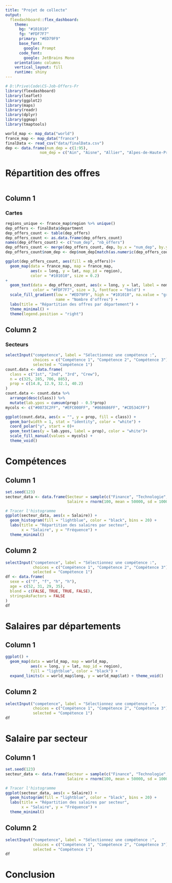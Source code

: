 ---
title: "Projet de collecte"
output: 
  flexdashboard::flex_dashboard:
    theme:
      bg: "#101010"
      fg: "#FDF7F7" 
      primary: "#ED79F9"
      base_font:
        google: Prompt
      code_font:
        google: JetBrains Mono
    orientation: columns
    vertical_layout: fill
    runtime: shiny
---

```{r setup, include=FALSE}
# D:\Prive\Code\CS-Job-Offers-Fr
library(flexdashboard)
library(leaflet)
library(ggplot2)
library(maps)
library(readr)
library(dplyr)
library(ggmap)
library(tmaptools)

world_map <- map_data("world")
france_map <- map_data("france")
finalData <- read_csv("data/finalData.csv")
dep <- data.frame(num_dep = c(1:95),
               nom_dep = c("Ain", "Aisne", "Allier", "Alpes-de-Haute-Provence", "Hautes-Alpes", "Alpes-Maritimes", "Ardeche", "Ardennes", "Ariege", "Aube", "Aude", "Aveyron", "Bouches-du-Rhone", "Calvados", "Cantal", "Charente", "Charente-Maritime", "Cher", "Correze", "Corse", "Cote-Dor", "Cotes-Darmor", "Creuse", "Dordogne", "Doubs", "Drome", "Eure", "Eure-et-Loir", "Finistere", "Gard", "Haute-Garonne", "Gers", "Gironde", "Herault", "Ille-et-Vilaine", "Indre", "Indre-et-Loire", "Isere", "Jura", "Landes", "Loir-et-Cher", "Loire", "Haute-Loire", "Loire-Atlantique", "Loiret", "Lot", "Lot-et-Garonne", "Lozere", "Maine-et-Loire", "Manche", "Marne", "Haute-Marne", "Mayenne", "Meurthe-et-Moselle", "Meuse", "Morbihan", "Moselle", "Nievre", "Nord", "Oise", "Orne", "Pas-de-Calais", "Puy-de-Dome", "Pyrenees-Atlantiques", "Hautes-Pyrenees", "Pyrenees-Orientales", "Bas-Rhin", "Haut-Rhin", "Rhone", "Haute-Saone", "Saone-et-Loire", "Sarthe", "Savoie", "Haute-Savoie", "Paris", "Seine-Maritime", "Seine-et-Marne", "Yvelines", "Deux-Sevres", "Somme", "Tarn", "Tarn-et-Garonne", "Var", "Vaucluse", "Vendee", "Vienne", "Haute-Vienne", "Vosges", "Yonne", "Territoire de Belfort", "Essonne", "Hauts-de-Seine", "Seine-Saint-Denis", "Val-de-Marne", "Val-Doise"));
```

# Répartition des offres 
```{r}


```
## Column 1 {data-width=650}
### Cartes
```{r}
regions_unique <- france_map$region %>% unique()
dep_offers <- finalData$department
dep_offers_count <- table(dep_offers)
dep_offers_count <- as.data.frame(dep_offers_count)
names(dep_offers_count) <- c("num_dep", "nb_offers") 
dep_offers_count <- merge(dep_offers_count, dep, by.x = "num_dep", by.y = "num_dep", all.x = TRUE)
dep_offers_count$nom_dep <- dep$nom_dep[match(as.numeric(dep_offers_count$num_dep), dep$num_dep)]

ggplot(dep_offers_count, aes(fill = nb_offers))+
  geom_map(data = france_map, map = france_map,
           aes(x = long, y = lat, map_id = region),
           color = "#101010", size = 0.2)
+
  geom_text(data = dep_offers_count, aes(x = long, y = lat, label = nom_dep),
            color = "#FDF7F7", size = 3, fontface = "bold") +
  scale_fill_gradient(low = "#ED79F9", high = "#101010", na.value = "grey50",
                      name = "Nombre d'offres") +
  labs(title = "Répartition des offres par département") +
  theme_minimal() +
  theme(legend.position = "right")
```

## Column 2 {data-width=350}
### Secteurs
```{r}
selectInput("competence", label = "Sélectionnez une compétence :", 
            choices = c("Compétence 1", "Compétence 2", "Compétence 3"),
            selected = "Compétence 1")
count.data <- data.frame(
  class = c("1st", "2nd", "3rd", "Crew"),
  n = c(325, 285, 706, 885),
  prop = c(14.8, 12.9, 32.1, 40.2)
)
count.data <- count.data %>%
  arrange(desc(class)) %>%
  mutate(lab.ypos = cumsum(prop) - 0.5*prop)
mycols <- c("#0073C2FF", "#EFC000FF", "#868686FF", "#CD534CFF")

ggplot(count.data, aes(x = "", y = prop, fill = class)) +
  geom_bar(width = 1, stat = "identity", color = "white") +
  coord_polar("y", start = 0)+
  geom_text(aes(y = lab.ypos, label = prop), color = "white")+
  scale_fill_manual(values = mycols) +
  theme_void()
```

# Compétences
## Column 1 {data-width=650}
```{r}
set.seed(123)
secteur_data <- data.frame(Secteur = sample(c("Finance", "Technologie", "Santé", "Éducation"), 100, replace = TRUE),
                           Salaire = rnorm(100, mean = 50000, sd = 10000))

# Tracer l'histogramme
ggplot(secteur_data, aes(x = Salaire)) +
  geom_histogram(fill = "lightblue", color = "black", bins = 20) +
  labs(title = "Répartition des salaires par secteur",
       x = "Salaire", y = "Fréquence") +
  theme_minimal()

```

## Column 2 {data-width=350}
```{r}
selectInput("competence", label = "Sélectionnez une compétence :", 
            choices = c("Compétence 1", "Compétence 2", "Compétence 3"),
            selected = "Compétence 1")
df <- data.frame(
  sexe = c("f", "f", "h", "h"),
  age = c(52, 31, 29, 35),
  blond = c(FALSE, TRUE, TRUE, FALSE),
  stringsAsFactors = FALSE
)
df
```

# Salaires par départements
## Column 1 {data-width=650}
```{r}
ggplot() +
  geom_map(data = world_map, map = world_map,
           aes(x = long, y = lat, map_id = region),
           fill = "lightblue", color = "black") +
  expand_limits(x = world_map$long, y = world_map$lat) + theme_void()

```

## Column 2 {data-width=350}
```{r}
selectInput("competence", label = "Sélectionnez une compétence :", 
            choices = c("Compétence 1", "Compétence 2", "Compétence 3"),
            selected = "Compétence 1")
df
```

# Salaire par secteur
## Column 1 {data-width=650}
```{r}
set.seed(123)
secteur_data <- data.frame(Secteur = sample(c("Finance", "Technologie", "Santé", "Éducation"), 100, replace = TRUE),
                           Salaire = rnorm(100, mean = 50000, sd = 10000))

# Tracer l'histogramme
ggplot(secteur_data, aes(x = Salaire)) +
  geom_histogram(fill = "lightblue", color = "black", bins = 20) +
  labs(title = "Répartition des salaires par secteur",
       x = "Salaire", y = "Fréquence") +
  theme_minimal()

```

## Column 2 {data-width=350}
```{r}
selectInput("competence", label = "Sélectionnez une compétence :", 
            choices = c("Compétence 1", "Compétence 2", "Compétence 3"),
            selected = "Compétence 1")
df
```
# Conclusion

```{r}

```


